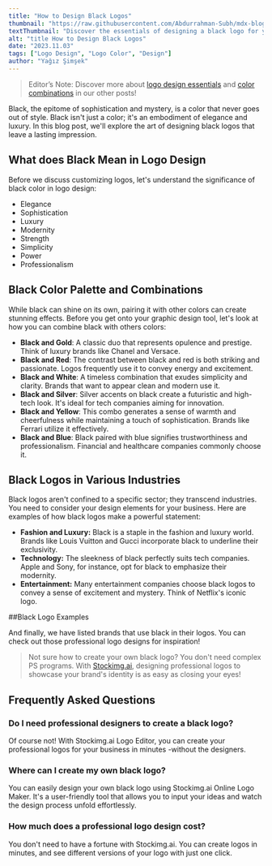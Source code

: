 ```yaml
---
title: "How to Design Black Logos"
thumbnail: "https://raw.githubusercontent.com/Abdurrahman-Subh/mdx-blog/main/images/logo-space.png"
textThumbnail: "Discover the essentials of designing a black logo for your business! Learn its meaning in design, color combinations, examples and more!"
alt: "title How to Design Black Logos"
date: "2023.11.03"
tags: ["Logo Design", "Logo Color", "Design"]
author: "Yağız Şimşek"
---
```


<CustomImage
  src="https://raw.githubusercontent.com/Abdurrahman-Subh/mdx-blog/main/images/logo-space.png"
  alt="a black space logo"
/>

> Editor’s Note: Discover more about [logo design essentials](https://stockimg.ai/blog/design/how-to-design-a-logo) and [color combinations](https://stockimg.ai/blog/design/the-psychology-of-color-in-design) in our other posts!

Black, the epitome of sophistication and mystery, is a color that never goes out of style. Black isn't just a color; it's an embodiment of elegance and luxury. In this blog post, we'll explore the art of designing black logos that leave a lasting impression.

## What does Black Mean in Logo Design

Before we discuss customizing logos, let's understand the significance of black color in logo design: 

- Elegance
- Sophistication
- Luxury
- Modernity
- Strength
- Simplicity
- Power
- Professionalism

## Black Color Palette and Combinations

While black can shine on its own, pairing it with other colors can create stunning effects. Before you get onto your graphic design tool, let's look at how you can combine black with others colors:

- **Black and Gold**: A classic duo that represents opulence and prestige. Think of luxury brands like Chanel and Versace.
- **Black and Red**: The contrast between black and red is both striking and passionate. Logos frequently use it to convey energy and excitement.
- **Black and White**: A timeless combination that exudes simplicity and clarity. Brands that want to appear clean and modern use it.
- **Black and Silver**: Silver accents on black create a futuristic and high-tech look. It's ideal for tech companies aiming for innovation.
- **Black and Yellow**: This combo generates a sense of warmth and cheerfulness while maintaining a touch of sophistication. Brands like Ferrari utilize it effectively.
- **Black and Blue**: Black paired with blue signifies trustworthiness and professionalism. Financial and healthcare companies commonly choose it.

## Black Logos in Various Industries

Black logos aren't confined to a specific sector; they transcend industries. You need to consider your design elements for your business. Here are examples of how black logos make a powerful statement:

- **Fashion and Luxury:** Black is a staple in the fashion and luxury world. Brands like Louis Vuitton and Gucci incorporate black to underline their exclusivity.
- **Technology:** The sleekness of black perfectly suits tech companies. Apple and Sony, for instance, opt for black to emphasize their modernity.
- **Entertainment:** Many entertainment companies choose black logos to convey a sense of excitement and mystery. Think of Netflix's iconic logo.

##Black Logo Examples

And finally, we have listed brands that use black in their logos. You can check out those professional logo designs for inspiration!

<CustomImage
  src="https://raw.githubusercontent.com/Abdurrahman-Subh/mdx-blog/main/images/gallery-black-logos.png"
  alt="gallery of black logos including, apple, adidas, sony, zara, lancome, nike, gucci, chanel, givenchy, harley davidson, mtv, mercedes benz, jaguae, dunlop, ray-ban, prada, audi, boss, stockimg.ai"
/>

> Not sure how to create your own black logo? You don't need complex PS programs. With [Stockimg.ai](https://stockimg.ai/), designing professional logos to showcase your brand's identity is as easy as closing your eyes!

## Frequently Asked Questions
### Do I need professional designers to create a black logo?
Of course not! With Stockimg.ai Logo Editor, you can create your professional logos for your business in minutes -without the designers.
### Where can I create my own black logo?
You can easily design your own black logo using Stockimg.ai Online Logo Maker. It's a user-friendly tool that allows you to input your ideas and watch the design process unfold effortlessly.
### How much does a professional logo design cost?
You don't need to have a fortune with Stockimg.ai. You can create logos in minutes, and see different versions of your logo with just one click.

